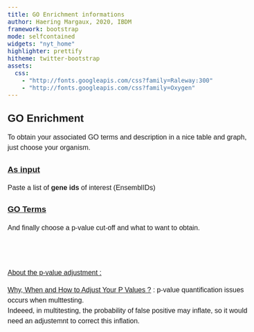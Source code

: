 ```yaml
---
title: GO Enrichment informations
author: Haering Margaux, 2020, IBDM
framework: bootstrap
mode: selfcontained
widgets: "nyt_home"
highlighter: prettify
hitheme: twitter-bootstrap
assets:
  css:
    - "http://fonts.googleapis.com/css?family=Raleway:300"
    - "http://fonts.googleapis.com/css?family=Oxygen"
---
```


<style>
body{
  font-family: 'Oxygen', sans-serif;
  font-size: 16px;
  line-height: 24px;
}

h1,h2,h3,h4 {
  font-family: 'Raleway', sans-serif;
}


h4 {
  text-indent: 100px;
}

g-table-intro h4 {
  text-indent: 0px;
}
</style>




## GO Enrichment

To obtain your associated GO terms and description in a nice table and graph, just choose your organism.



### <u> As input </u>
Paste a list of <b> gene ids </b> of interest (EnsemblIDs)



### <u> GO Terms </u>

And finally choose a p-value cut-off and what to want to obtain.


<br/>
<br/>

 <u>About the p-value adjustment :</u> 

[Why, When and How to Adjust Your P Values ?](https://www.ncbi.nlm.nih.gov/pmc/articles/PMC6099145/) : p-value quantification issues occurs when multtesting. <br/>
Indeeed, in multitesting, the probability of false positive may inflate, so it would need an adjustemnt to correct this inflation.
